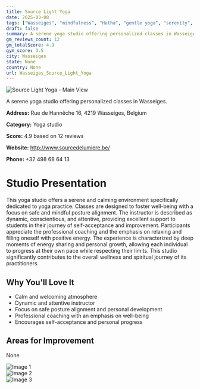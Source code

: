 ```yaml
---
title: Source Light Yoga
date: 2025-03-08
tags: ["Wasseiges", "mindfulness", "Hatha", "gentle yoga", "serenity", "personal growth", "Wasseiges"]  
draft: false
summary: A serene yoga studio offering personalized classes in Wasseiges.
gm_reviews_count: 12
gm_totalScore: 4.9
gym_score: 3.5
city: Wasseiges
state: None
country: None
url: Wasseiges_Source_Light_Yoga
---
```


<div className="aspect-[16/9] relative my-8">
  <img 
    src="https://streetviewpixels-pa.googleapis.com/v1/thumbnail?panoid=Mhn7pa0FQEM-NoLvg51k7w&cb_client=maps_sv.tactile.gps&w=203&h=100&yaw=296.4301&pitch=0&thumbfov=100"
    alt="Source Light Yoga - Main View"
    className="object-cover absolute inset-0 w-full h-full rounded-lg"
  />
</div>

A serene yoga studio offering personalized classes in Wasseiges.

**Address:** Rue de Hannêche 16, 4219 Wasseiges, Belgium

**Category:** Yoga studio

**Score:** 4.9 based on 12 reviews

**Website:** http://www.sourcedelumiere.be/

**Phone:** +32 498 68 64 13

# Studio Presentation

This yoga studio offers a serene and calming environment specifically dedicated to yoga practice. Classes are designed to foster well-being with a focus on safe and mindful posture alignment. The instructor is described as dynamic, conscientious, and attentive, providing excellent support to students in their journey of self-acceptance and improvement. Participants appreciate the professional coaching and the emphasis on relaxing and filling oneself with positive energy. The experience is characterized by deep moments of energy sharing and personal growth, allowing each individual to progress at their own pace while respecting their limits. This studio significantly contributes to the overall wellness and spiritual journey of its practitioners.

## Why You'll Love It

- Calm and welcoming atmosphere
- Dynamic and attentive instructor
- Focus on safe posture alignment and personal development
- Professional coaching with an emphasis on well-being
- Encourages self-acceptance and personal progress

## Areas for Improvement

None

<div className="grid grid-cols-1 xl:grid-cols-2 gap-4 my-8">
<div className="aspect-[4/3] relative"><img src="https://streetviewpixels-pa.googleapis.com/v1/thumbnail?panoid=Mhn7pa0FQEM-NoLvg51k7w&cb_client=maps_sv.tactile.gps&w=203&h=100&yaw=296.4301&pitch=0&thumbfov=100" alt="Image 1" className="object-cover absolute inset-0 w-full h-full rounded-lg" /></div>
<div className="aspect-[4/3] relative"><img src="https://lh5.googleusercontent.com/p/AF1QipNOfj4b0z4hLmb1JyLyVyTiwxDIq7WGTyL3ufqF=w1920-h1080-k-no" alt="Image 2" className="object-cover absolute inset-0 w-full h-full rounded-lg" /></div>
<div className="aspect-[4/3] relative"><img src="https://streetviewpixels-pa.googleapis.com/v1/thumbnail?panoid=Mhn7pa0FQEM-NoLvg51k7w&cb_client=maps_sv.tactile.gps&w=203&h=100&yaw=296.4301&pitch=0&thumbfov=100" alt="Image 3" className="object-cover absolute inset-0 w-full h-full rounded-lg" /></div>
</div>